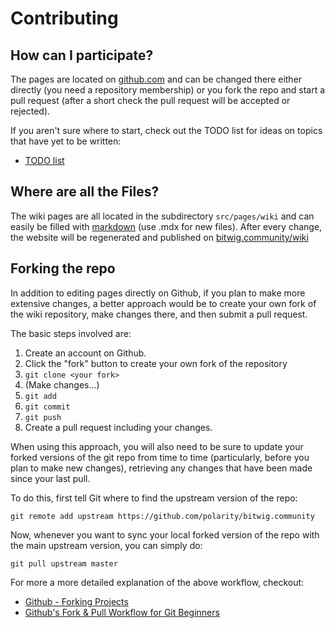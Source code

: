 Contributing
============

## How can I participate?

The pages are located on [github.com][1] and can be changed there either directly (you
need a repository membership) or you fork the repo and start a pull request (after a
short check the pull request will be accepted or rejected).

If you aren't sure where to start, check out the TODO list for ideas on topics that have
yet to be written:

* [TODO list](todo)

## Where are all the Files?

The wiki pages are all located in the subdirectory `src/pages/wiki` and can easily be
filled with [markdown][3] (use .mdx for new files). After every change, the website will
be regenerated and published on [bitwig.community/wiki][2]

## Forking the repo

In addition to editing pages directly on Github, if you plan to make more extensive
changes, a better approach would be to create your own fork of the wiki repository, make
changes there, and then submit a pull request.

The basic steps involved are:

1. Create an account on Github.
2. Click the "fork" button to create your own fork of the repository
3. `git clone <your fork>`
4. (Make changes...)
5. `git add`
6. `git commit`
7. `git push`
8. Create a pull request including your changes.

When using this approach, you will also need to be sure to update your forked versions
of the git repo from time to time (particularly, before you plan to make new changes),
retrieving any changes that have been made since your last pull.

To do this, first tell Git where to find the upstream version of the repo:

```
git remote add upstream https://github.com/polarity/bitwig.community
```

Now, whenever you want to sync your local forked version of the repo with the main
upstream version, you can simply do:

```
git pull upstream master
```

For more a more detailed explanation of the above workflow, checkout:

- [Github - Forking Projects](https://guides.github.com/activities/forking/)
- [Github's Fork & Pull Workflow for Git Beginners](https://reflectoring.io/github-fork-and-pull/)

[1]: https://github.com/polarity/bitwig.community
[2]: https://bitwig.community/wiki/
[3]: https://www.markdownguide.org/cheat-sheet/
